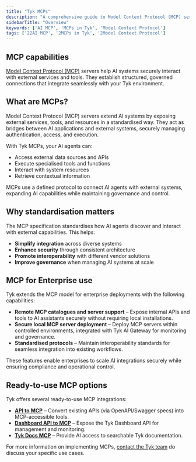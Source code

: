 ```yaml
---
title: "Tyk MCPs"
description: "A comprehensive guide to Model Context Protocol (MCP) servers in Tyk and how they extend AI capabilities."
sidebarTitle: "Overview"
keywords: ['AI MCP', 'MCPs in Tyk', 'Model Context Protocol']
tags: ['22AI MCP', '2MCPs in Tyk', '2Model Context Protocol']
---
```


## MCP capabilities

[Model Context Protocol (MCP)](https://modelcontextprotocol.io/introduction) servers help AI systems securely interact with external services and tools. They establish structured, governed connections that integrate seamlessly with your Tyk environment.

## What are MCPs?

Model Context Protocol (MCP) servers extend AI systems by exposing external services, tools, and resources in a standardised way. They act as bridges between AI applications and external systems, securely managing authentication, access, and execution.

With Tyk MCPs, your AI agents can:

- Access external data sources and APIs
- Execute specialised tools and functions
- Interact with system resources
- Retrieve contextual information

MCPs use a defined protocol to connect AI agents with external systems, expanding AI capabilities while maintaining governance and control.

## Why standardisation matters

The MCP specification standardises how AI agents discover and interact with external capabilities. This helps:

- **Simplify integration** across diverse systems
- **Enhance security** through consistent architecture
- **Promote interoperability** with different vendor solutions
- **Improve governance** when managing AI systems at scale

<h2 id="mcp-for-enterprise-use">MCP for Enterprise use</h2>
Tyk extends the MCP model for enterprise deployments with the following capabilities:

- **Remote MCP catalogues and server support** – Expose internal APIs and tools to AI assistants securely without requiring local installations.
- **Secure local MCP server deployment** – Deploy MCP servers within controlled environments, integrated with Tyk AI Gateway for monitoring and governance.
- **Standardised protocols** – Maintain interoperability standards for seamless integration into existing workflows.

These features enable enterprises to scale AI integrations securely while ensuring compliance and operational control.

<h2 id="ready-to-use-mcp-options">Ready-to-use MCP options</h2>
Tyk offers several ready-to-use MCP integrations:

- **[API to MCP](/nightly/ai-management/mcps/api-to-mcp)** – Convert existing APIs (via OpenAPI/Swagger specs) into MCP-accessible tools.
- **[Dashboard API to MCP](/nightly/ai-management/mcps/dashboard-api-to-mcp)** – Expose the Tyk Dashboard API for management and monitoring.
- **[Tyk Docs MCP](/nightly/ai-management/mcps/tyk-docs-mcp)** – Provide AI access to searchable Tyk documentation.

For more information on implementing MCPs, [contact the Tyk team](https://tyk.io/contact/) do discuss your specific use cases.
